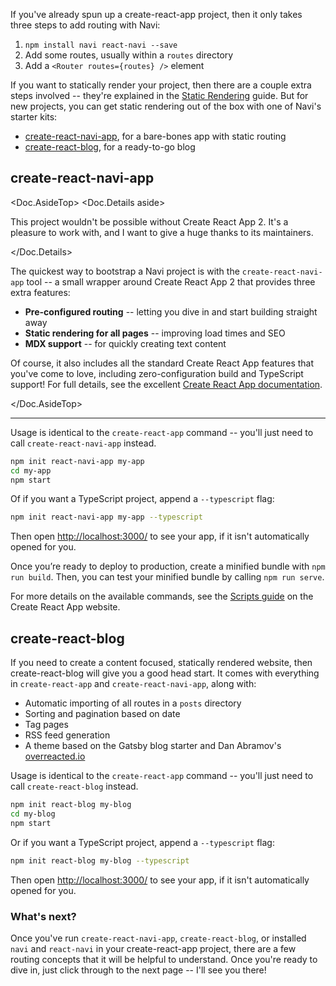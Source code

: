 
If you've already spun up a create-react-app project, then it only takes three steps to add routing with Navi:

1. `npm install navi react-navi --save`
2. Add some routes, usually within a `routes` directory
3. Add a `<Router routes={routes} />` element

If you want to statically render your project, then there are a couple extra steps involved -- they're explained in the [Static Rendering](../guides/static-rendering/) guide. But for new projects, you can get static rendering out of the box with one of Navi's starter kits:

- [create-react-navi-app](#create-react-navi-app), for a bare-bones app with static routing
- [create-react-blog](#create-react-blog), for a ready-to-go blog


## create-react-navi-app

<Doc.AsideTop>
<Doc.Details aside>

This project wouldn't be possible without Create React App 2. It's a pleasure to work with, and I want to give a huge thanks to its maintainers.

</Doc.Details>

The quickest way to bootstrap a Navi project is with the `create-react-navi-app` tool -- a small wrapper around Create React App 2 that provides three extra features:

- **Pre-configured routing** -- letting you dive in and start building straight away
- **Static rendering for all pages** -- improving load times and SEO<br />
- **MDX support** -- for quickly creating text content<br />

Of course, it also includes all the standard Create React App features that you've come to love, including zero-configuration build and TypeScript support! For full details, see the excellent [Create React App documentation](https://facebook.github.io/create-react-app/).

</Doc.AsideTop>

---

Usage is identical to the `create-react-app` command -- you'll just need to call `create-react-navi-app` instead.

```bash
npm init react-navi-app my-app
cd my-app
npm start
```

Of if you want a TypeScript project, append a `--typescript` flag:

```bash
npm init react-navi-app my-app --typescript
```

Then open [http://localhost:3000/](http://localhost:3000/) to see your app, if it isn't automatically opened for you.

Once you’re ready to deploy to production, create a minified bundle with `npm run build`. Then, you can test your minified bundle by calling `npm run serve`.

For more details on the available commands, see the [Scripts guide](https://facebook.github.io/create-react-app/docs/available-scripts) on the Create React App website.


## create-react-blog

If you need to create a content focused, statically rendered website, then create-react-blog will give you a good head start. It comes with everything in `create-react-app` and `create-react-navi-app`, along with:

- Automatic importing of all routes in a `posts` directory
- Sorting and pagination based on date
- Tag pages
- RSS feed generation
- A theme based on the Gatsby blog starter and Dan Abramov's [overreacted.io](http://overreacted.io)

Usage is identical to the `create-react-app` command -- you'll just need to call `create-react-blog` instead.

```bash
npm init react-blog my-blog
cd my-blog
npm start
```

Or if you want a TypeScript project, append a `--typescript` flag:

```bash
npm init react-blog my-blog --typescript
```

Then open [http://localhost:3000/](http://localhost:3000/) to see your app, if it isn't automatically opened for you.


### What's next?

Once you've run `create-react-navi-app`, `create-react-blog`, or installed `navi` and `react-navi` in your create-react-app project, there are a few routing concepts that it will be helpful to understand. Once you're ready to dive in, just click through to the next page -- I'll see you there!

